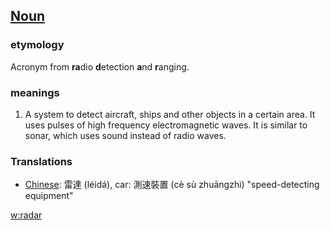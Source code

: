 ==[[Noun]]==
===etymology===
Acronym from '''ra'''dio '''d'''etection '''a'''nd '''r'''anging.

===meanings===
#A system to detect aircraft, ships and other objects in a certain area. It uses pulses of high frequency electromagnetic waves.  It is similar to sonar, which uses sound instead of radio waves.

===Translations===
*[[Chinese]]: 雷達 (léidá), car: 測速裝置 (cè sù zhuāngzhì) "speed-detecting equipment"

[[w:radar]]